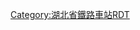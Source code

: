 <noinclude>{{BS-map
| title = 沙湖站站线布置图
| map = </noinclude>
CONTg\\\~~[[武九铁路]][[武昌东站]]方向
STR\ENDEa\\
STR\STR\\
ABZg2\STR!~STRc3\\
ENDEa!~STRc2\ABZg3!~STRc1\ABZg+4\\\
ABZg+1\STR!~STRc4\STR\\\
STR\STR\STR\ENDEa\\
STR\STR\ABZg2\STR!~STRc3\\
STR\STR\STR!~STRc1\ABZg+4\\
STR\STR\STR\STR\\
STR\STR\STR\WECHSEL\\
STR\STR\STR\uSTR2\uSTRc3\
STR\STR\STR\uSTRc1\utSTR2+4a\uSTRc3
BRÜCKE1\BRÜCKE1\BRÜCKE1\\uSTRc1\utCONT4~~连接[[武汉地铁2号线]][[中山北路停车场]]
STR\STR\STR\\\
STR+BSr\STR\STR\\\
STR\STR\STR\\\
STR\STR\STR\\\
STR\STR!~STRc2\STR3\\\
STR\ABZg+1\STRc4\\\
STR\STR\\\\
STR!~STRc2\ABZg3\\\\
ABZg+1\STR!~STRc4\\\\
ABZg2\STR!~STRc3\\\\
STR!~STRc1\ABZg+4\\\\
STR\STR\\\\
STR\STR\\\\
STR\STR\\\\
STRc2\STR3\STR\\\\\
CONT1\STRc4\STR\\\\\~~[[汉阳站]]方向
CONTf\\\~~[[武九铁路]][[武昌站]]方向
<noinclude>}}

{{Rdt intro|[[沙湖站]]}}

[[Category:湖北省鐵路車站RDT]]
</noinclude>